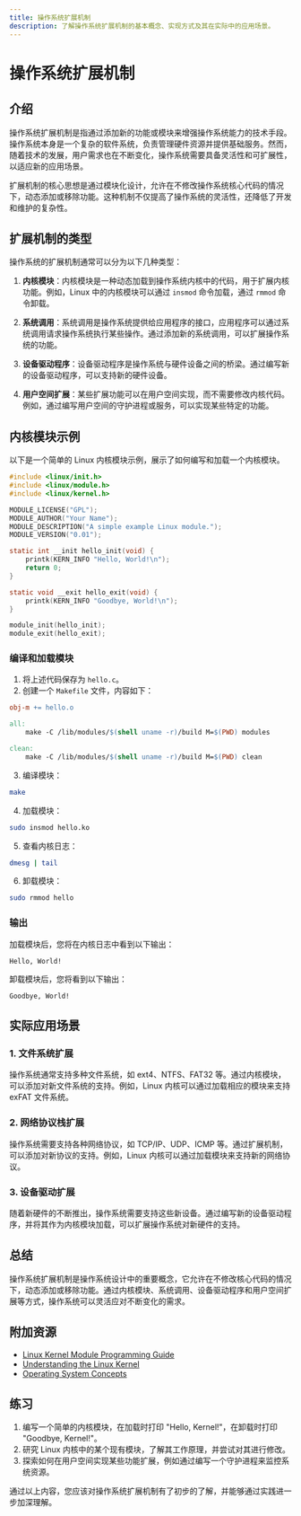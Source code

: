 ```yaml
---
title: 操作系统扩展机制
description: 了解操作系统扩展机制的基本概念、实现方式及其在实际中的应用场景。
---
```


# 操作系统扩展机制

## 介绍

操作系统扩展机制是指通过添加新的功能或模块来增强操作系统能力的技术手段。操作系统本身是一个复杂的软件系统，负责管理硬件资源并提供基础服务。然而，随着技术的发展，用户需求也在不断变化，操作系统需要具备灵活性和可扩展性，以适应新的应用场景。

扩展机制的核心思想是通过模块化设计，允许在不修改操作系统核心代码的情况下，动态添加或移除功能。这种机制不仅提高了操作系统的灵活性，还降低了开发和维护的复杂性。

## 扩展机制的类型

操作系统的扩展机制通常可以分为以下几种类型：

1. **内核模块**：内核模块是一种动态加载到操作系统内核中的代码，用于扩展内核功能。例如，Linux 中的内核模块可以通过 `insmod` 命令加载，通过 `rmmod` 命令卸载。

2. **系统调用**：系统调用是操作系统提供给应用程序的接口，应用程序可以通过系统调用请求操作系统执行某些操作。通过添加新的系统调用，可以扩展操作系统的功能。

3. **设备驱动程序**：设备驱动程序是操作系统与硬件设备之间的桥梁。通过编写新的设备驱动程序，可以支持新的硬件设备。

4. **用户空间扩展**：某些扩展功能可以在用户空间实现，而不需要修改内核代码。例如，通过编写用户空间的守护进程或服务，可以实现某些特定的功能。

## 内核模块示例

以下是一个简单的 Linux 内核模块示例，展示了如何编写和加载一个内核模块。

```c
#include <linux/init.h>
#include <linux/module.h>
#include <linux/kernel.h>

MODULE_LICENSE("GPL");
MODULE_AUTHOR("Your Name");
MODULE_DESCRIPTION("A simple example Linux module.");
MODULE_VERSION("0.01");

static int __init hello_init(void) {
    printk(KERN_INFO "Hello, World!\n");
    return 0;
}

static void __exit hello_exit(void) {
    printk(KERN_INFO "Goodbye, World!\n");
}

module_init(hello_init);
module_exit(hello_exit);
```

### 编译和加载模块

1. 将上述代码保存为 `hello.c`。
2. 创建一个 `Makefile` 文件，内容如下：

```makefile
obj-m += hello.o

all:
    make -C /lib/modules/$(shell uname -r)/build M=$(PWD) modules

clean:
    make -C /lib/modules/$(shell uname -r)/build M=$(PWD) clean
```

3. 编译模块：

```bash
make
```

4. 加载模块：

```bash
sudo insmod hello.ko
```

5. 查看内核日志：

```bash
dmesg | tail
```

6. 卸载模块：

```bash
sudo rmmod hello
```

### 输出

加载模块后，您将在内核日志中看到以下输出：

```
Hello, World!
```

卸载模块后，您将看到以下输出：

```
Goodbye, World!
```

## 实际应用场景

### 1. 文件系统扩展

操作系统通常支持多种文件系统，如 ext4、NTFS、FAT32 等。通过内核模块，可以添加对新文件系统的支持。例如，Linux 内核可以通过加载相应的模块来支持 exFAT 文件系统。

### 2. 网络协议栈扩展

操作系统需要支持各种网络协议，如 TCP/IP、UDP、ICMP 等。通过扩展机制，可以添加对新协议的支持。例如，Linux 内核可以通过加载模块来支持新的网络协议。

### 3. 设备驱动扩展

随着新硬件的不断推出，操作系统需要支持这些新设备。通过编写新的设备驱动程序，并将其作为内核模块加载，可以扩展操作系统对新硬件的支持。

## 总结

操作系统扩展机制是操作系统设计中的重要概念，它允许在不修改核心代码的情况下，动态添加或移除功能。通过内核模块、系统调用、设备驱动程序和用户空间扩展等方式，操作系统可以灵活应对不断变化的需求。

## 附加资源

- [Linux Kernel Module Programming Guide](https://tldp.org/LDP/lkmpg/2.6/html/index.html)
- [Understanding the Linux Kernel](https://www.oreilly.com/library/view/understanding-the-linux/0596005652/)
- [Operating System Concepts](https://www.os-book.com/)

## 练习

1. 编写一个简单的内核模块，在加载时打印 "Hello, Kernel!"，在卸载时打印 "Goodbye, Kernel!"。
2. 研究 Linux 内核中的某个现有模块，了解其工作原理，并尝试对其进行修改。
3. 探索如何在用户空间实现某些功能扩展，例如通过编写一个守护进程来监控系统资源。

通过以上内容，您应该对操作系统扩展机制有了初步的了解，并能够通过实践进一步加深理解。